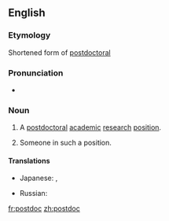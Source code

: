 ==English==
===Etymology===
Shortened form of [[postdoctoral]]

===Pronunciation===
*{{IPA|ˈpowstaːk}}
===Noun===
{{en-noun}}
# {{context|informal|lang=en}} A [[postdoctoral]] [[academic]] [[research]] [[position]].
# {{context|informal|lang=en}} Someone in such a position.

====Translations====
{{trans-top|a postdoctoral academic research position}}
* Japanese: {{t-|ja|ポスドク|tr=posudoku|sc=Jpan}}, {{t-|ja|博士研究員|tr=はくしけんきゅういん, hakushi kenkyūin|sc=Jpan}}
{{trans-mid}}
* Russian: {{t-|ru|научный сотрудник с учёной степенью|tr=|sc=Cyrl}}
{{trans-bottom}}

[[fr:postdoc]]
[[zh:postdoc]]